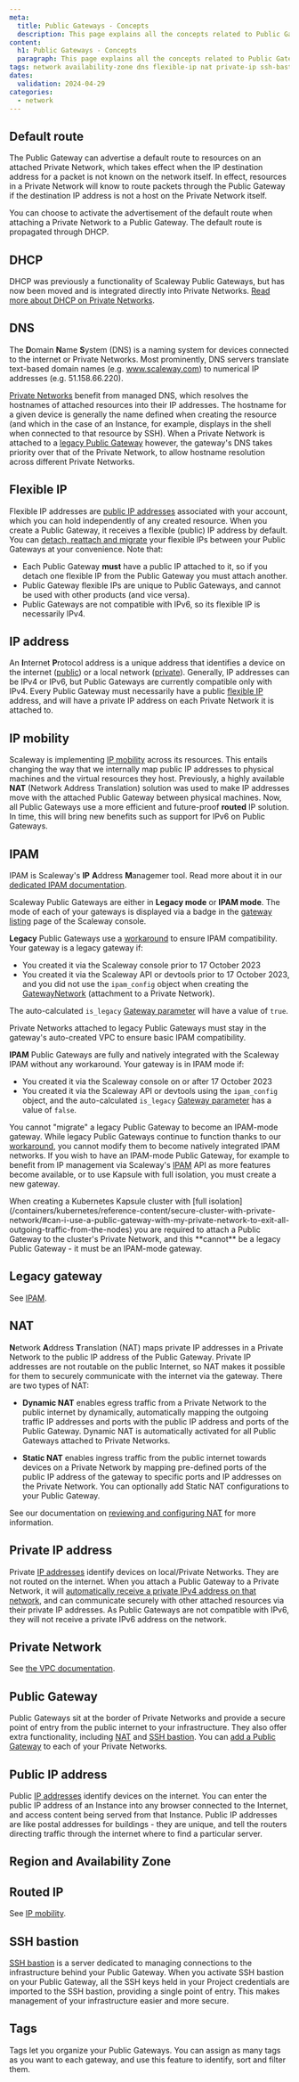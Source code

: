 ```yaml
---
meta:
  title: Public Gateways - Concepts
  description: This page explains all the concepts related to Public Gateways
content:
  h1: Public Gateways - Concepts
  paragraph: This page explains all the concepts related to Public Gateways
tags: network availability-zone dns flexible-ip nat private-ip ssh-bastion egress ipam legacy ipam_config
dates:
  validation: 2024-04-29
categories:
  - network
---
```


## Default route

The Public Gateway can advertise a default route to resources on an attached Private Network, which takes effect when the IP destination address for a packet is not known on the network itself. In effect, resources in a Private Network will know to route packets through the Public Gateway if the destination IP address is not a host on the Private Network itself.

You can choose to activate the advertisement of the default route when attaching a Private Network to a Public Gateway. The default route is propagated through DHCP.

## DHCP

DHCP was previously a functionality of Scaleway Public Gateways, but has now been moved and is integrated directly into Private Networks. [Read more about DHCP on Private Networks](/network/vpc/concepts#dhcp).

## DNS

The **D**omain **N**ame **S**ystem (DNS) is a naming system for devices connected to the internet or Private Networks. Most prominently, DNS servers translate text-based domain names (e.g. www.scaleway.com) to numerical IP addresses (e.g. 51.158.66.220).

[Private Networks](/network/vpc/concepts#private-networks) benefit from managed DNS, which resolves the hostnames of attached resources into their IP addresses. The hostname for a given device is generally the name defined when creating the resource (and which in the case of an Instance, for example, displays in the shell when connected to that resource by SSH). When a Private Network is attached to a [legacy Public Gateway](#ipam) however, the gateway's DNS takes priority over that of the Private Network, to allow hostname resolution across different Private Networks.

## Flexible IP

Flexible IP addresses are [public IP addresses](#public-ip-address) associated with your account, which you can hold independently of any created resource. When you create a Public Gateway, it receives a flexible (public) IP address by default. You can [detach, reattach and migrate](/network/public-gateways/how-to/use-flexible-ips/) your flexible IPs between your Public Gateways at your convenience. Note that:
- Each Public Gateway **must** have a public IP attached to it, so if you detach one flexible IP from the Public Gateway you must attach another.
- Public Gateway flexible IPs are unique to Public Gateways, and cannot be used with other products (and vice versa).
- Public Gateways are not compatible with IPv6, so its flexible IP is necessarily IPv4.

## IP address

An **I**nternet **P**rotocol address is a unique address that identifies a device on the internet ([public](#public-ip-address)) or a local network ([private](#private-ip-address)). Generally, IP addresses can be IPv4 or IPv6, but Public Gateways are currently compatible only with IPv4. Every Public Gateway must necessarily have a public [flexible IP](#flexible-ip) address, and will have a private IP address on each Private Network it is attached to.

## IP mobility

Scaleway is implementing [IP mobility](https://www.scaleway.com/en/blog/ip-mobility-removing-nat/) across its resources. This entails changing the way that we internally map public IP addresses to physical machines and the virtual resources they host. Previously, a highly available **NAT** (Network Address Translation) solution was used to make IP addresses move with the attached Public Gateway between physical machines. Now, all Public Gateways use a more efficient and future-proof **routed** IP solution. In time, this will bring new benefits such as support for IPv6 on Public Gateways.

## IPAM

IPAM is Scaleway's **IP** **A**ddress **M**anagemer tool. Read more about it in our [dedicated IPAM documentation](/network/ipam/).

Scaleway Public Gateways are either in **Legacy mode** or **IPAM mode**. The mode of each of your gateways is displayed via a badge in the [gateway listing](https://console.scaleway.com/public-gateway/public-gateways) page of the Scaleway console. 

**Legacy** Public Gateways use a [workaround](/network/vpc/reference-content/vpc-migration/#public-gateways-and-vpc) to ensure IPAM compatibility. Your gateway is a legacy gateway if:
- You created it via the Scaleway console prior to 17 October 2023
- You created it via the Scaleway API or devtools prior to 17 October 2023, and you did not use the `ipam_config` object when creating the [GatewayNetwork](https://www.scaleway.com/en/developers/api/public-gateway/#path-gateway-networks-attach-a-public-gateway-to-a-private-network) (attachment to a Private Network).

The auto-calculated `is_legacy` [Gateway parameter](https://www.scaleway.com/en/developers/api/public-gateway/#path-gateways-create-a-public-gateway) will have a value of `true`. 

<Message type="tip">
Private Networks attached to legacy Public Gateways must stay in the gateway's auto-created VPC to ensure basic IPAM compatibility.
</Message>

**IPAM** Public Gateways are fully and natively integrated with the Scaleway IPAM without any workaround. Your gateway is in IPAM mode if:
- You created it via the Scaleway console on or after 17 October 2023 
- You created it via the Scaleway API or devtools using the `ipam_config` object, and the auto-calculated `is_legacy` [Gateway parameter](https://www.scaleway.com/en/developers/api/public-gateway/#path-gateways-create-a-public-gateway) has a value of `false`. 

You cannot "migrate" a legacy Public Gateway to become an IPAM-mode gateway. While legacy Public Gateways continue to function thanks to our [workaround](/network/vpc/reference-content/vpc-migration/#public-gateways-and-vpc), you cannot modify them to become natively integrated IPAM networks. If you wish to have an IPAM-mode Public Gateway, for example to benefit from IP management via Scaleway's [IPAM](https://www.scaleway.com/en/developers/api/vpc/) API as more features become available, or to use Kapsule with full isolation, you must create a new gateway.

<Message type="note">
When creating a Kubernetes Kapsule cluster with [full isolation](/containers/kubernetes/reference-content/secure-cluster-with-private-network/#can-i-use-a-public-gateway-with-my-private-network-to-exit-all-outgoing-traffic-from-the-nodes) you are required to attach a Public Gateway to the cluster's Private Network, and this **cannot** be a legacy Public Gateway - it must be an IPAM-mode gateway.
</Message>

## Legacy gateway

See [IPAM](#ipam).

## NAT

**N**etwork **A**ddress **T**ranslation (NAT) maps private IP addresses in a Private Network to the public IP address of the Public Gateway. Private IP addresses are not routable on the public Internet, so NAT makes it possible for them to securely communicate with the internet via the gateway. There are two types of NAT:

- **Dynamic NAT** enables egress traffic from a Private Network to the public internet by dynamically, automatically mapping the outgoing traffic IP addresses and ports with the public IP address and ports of the Public Gateway. Dynamic NAT is automatically activated for all Public Gateways attached to Private Networks.

- **Static NAT** enables ingress traffic from the public internet towards devices on a Private Network by mapping pre-defined ports of the public IP address of the gateway to specific ports and IP addresses on the Private Network. You can optionally add Static NAT configurations to your Public Gateway.

See our documentation on [reviewing and configuring NAT](/network/public-gateways/how-to/configure-a-public-gateway/#how-to-review-and-configure-nat) for more information.

## Private IP address

Private [IP addresses](#ip-address) identify devices on local/Private Networks. They are not routed on the internet. When you attach a Public Gateway to a Private Network, it will [automatically receive a private IPv4 address on that network](/network/vpc/concepts/#cidr-block), and can communicate securely with other attached resources via their private IP addresses. As Public Gateways are not compatible with IPv6, they will not receive a private IPv6 address on the network.

## Private Network

See [the VPC documentation](/network/vpc/concepts#private-networks).

## Public Gateway

Public Gateways sit at the border of Private Networks and provide a secure point of entry from the public internet to your infrastructure. They also offer extra functionality, including [NAT](#nat) and [SSH bastion](#ssh-bastion). You can [add a Public Gateway](/network/public-gateways/how-to/configure-a-public-gateway#how-to-attach-a-public-gateway-to-a-private-network) to each of your Private Networks.

## Public IP address

Public [IP addresses](#ip-address) identify devices on the internet. You can enter the public IP address of an Instance into any browser connected to the Internet, and access content being served from that Instance. Public IP addresses are like postal addresses for buildings - they are unique, and tell the routers directing traffic through the internet where to find a particular server.

## Region and Availability Zone

<Macro id="region-and-az" />

## Routed IP

See [IP mobility](#ip-mobility).

## SSH bastion

[SSH bastion](/network/public-gateways/how-to/use-ssh-bastion) is a server dedicated to managing connections to the infrastructure behind your Public Gateway. When you activate SSH bastion on your Public Gateway, all the SSH keys held in your Project credentials are imported to the SSH bastion, providing a single point of entry. This makes management of your infrastructure easier and more secure.

## Tags

Tags let you organize your Public Gateways. You can assign as many tags as you want to each gateway, and use this feature to identify, sort and filter them.